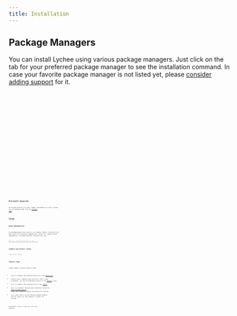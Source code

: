 ```yaml
---
title: Installation
---
```


## Package Managers

You can install Lychee using various package managers.
Just click on the tab for your preferred package manager to see the installation command.
In case your favorite package manager is not listed yet, please
[consider adding support](https://github.com/lycheeverse/lychee/issues/59) for it.


<Tabs>
  <TabItem label="Arch">
    <Code code="pacman -S lychee" lang="sh" />
  </TabItem>
  <TabItem label="Homebrew">
    <Code code="brew install lychee" lang="sh" />
  </TabItem>
  <TabItem label="Docker">
    <Code code="docker pull lycheeverse/lychee" lang="sh" />
  </TabItem>
  <TabItem label="NixOS">
    <Code code="nix-env -iA nixos.lychee" lang="sh" />
  </TabItem>
  <TabItem label="FreeBSD">
    <Code code="pkg install lychee" lang="sh" />
  </TabItem>
  <TabItem label="Scoop">
    <Code code="scoop install lychee" lang="sh" />
  </TabItem>
  <TabItem label="Snap">
    <Code code="sudo snap install lychee" lang="sh" />
  </TabItem>
  <TabItem label="OpenSUSE">
    <Code code="zypper in lychee" lang="sh" />
  </TabItem>
  <TabItem label="WinGet">
    <Code code="winget install lycheeverse.lychee" lang="sh" />
  </TabItem>
  <TabItem label="chocolatey">
    <Code code="choco install lychee" lang="sh" />
  </TabItem>
</Tabs>

## Pre-built binaries

We provide binaries for Linux, macOS, and Windows for every release.
You can download them from the [releases page](https://github.com/lycheeverse/lychee/releases).

## Cargo

### Build dependencies

On APT/dpkg-based Linux distros (e.g. Debian, Ubuntu, Linux Mint and Kali Linux) the following commands will install all required build dependencies, including the Rust toolchain and `cargo`:

```sh
curl -sSf '<https://sh.rustup.rs>' | sh
apt install gcc pkg-config libc6-dev libssl-dev
```

### Compile and install lychee

```sh
cargo install lychee
```

### Feature flags

Lychee supports several feature flags:

- `native-tls` enables the platform-native TLS crate [native-tls](https://crates.io/crates/native-tls).
- `vendored-openssl` compiles and statically links a copy of OpenSSL. See the corresponding feature of the [openssl](https://crates.io/crates/openssl) crate.
- `rustls-tls` enables the alternative TLS crate [rustls](https://crates.io/crates/rustls).
- `email-check` enables checking email addresses using the [check-if-email-exists](https://crates.io/crates/check-if-email-exists) crate. This feature requires the native-tls feature.
- `check_example_domains` allows checking example domains such as `example.com.` This feature is useful for testing.

By default, `native-tls` and `email-check` are enabled.
